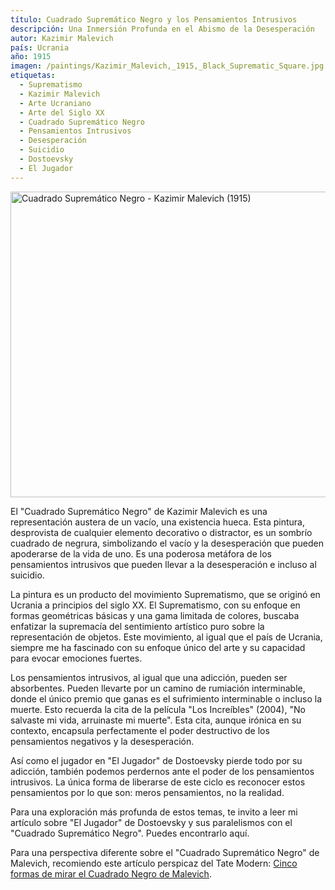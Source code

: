 ```yaml
---
título: Cuadrado Supremático Negro y los Pensamientos Intrusivos
descripción: Una Inmersión Profunda en el Abismo de la Desesperación
autor: Kazimir Malevich
país: Ucrania
año: 1915
imagen: /paintings/Kazimir_Malevich,_1915,_Black_Suprematic_Square.jpg
etiquetas:
  - Suprematismo
  - Kazimir Malevich
  - Arte Ucraniano
  - Arte del Siglo XX
  - Cuadrado Supremático Negro
  - Pensamientos Intrusivos
  - Desesperación
  - Suicidio
  - Dostoevsky
  - El Jugador
---
```


<Image className="w-full" width="1080" height="489" src="/paintings/Kazimir_Malevich,_1915,_Black_Suprematic_Square.jpg"
       alt="Cuadrado Supremático Negro - Kazimir Malevich (1915)"
       caption="Cuadrado Supremático Negro - Kazimir Malevich (1915)"/>

El "Cuadrado Supremático Negro" de Kazimir Malevich es una representación austera de un vacío, una existencia hueca. Esta pintura, desprovista de cualquier elemento decorativo o distractor, es un sombrío cuadrado de negrura, simbolizando el vacío y la desesperación que pueden apoderarse de la vida de uno. Es una poderosa metáfora de los pensamientos intrusivos que pueden llevar a la desesperación e incluso al suicidio.

La pintura es un producto del movimiento Suprematismo, que se originó en Ucrania a principios del siglo XX. El Suprematismo, con su enfoque en formas geométricas básicas y una gama limitada de colores, buscaba enfatizar la supremacía del sentimiento artístico puro sobre la representación de objetos. Este movimiento, al igual que el país de Ucrania, siempre me ha fascinado con su enfoque único del arte y su capacidad para evocar emociones fuertes.

Los pensamientos intrusivos, al igual que una adicción, pueden ser absorbentes. Pueden llevarte por un camino de rumiación interminable, donde el único premio que ganas es el sufrimiento interminable o incluso la muerte. Esto recuerda la cita de la película "Los Increíbles" (2004), "No salvaste mi vida, arruinaste mi muerte". Esta cita, aunque irónica en su contexto, encapsula perfectamente el poder destructivo de los pensamientos negativos y la desesperación.

Así como el jugador en "El Jugador" de Dostoevsky pierde todo por su adicción, también podemos perdernos ante el poder de los pensamientos intrusivos. La única forma de liberarse de este ciclo es reconocer estos pensamientos por lo que son: meros pensamientos, no la realidad.

Para una exploración más profunda de estos temas, te invito a leer mi artículo sobre "El Jugador" de Dostoevsky y sus paralelismos con el "Cuadrado Supremático Negro". Puedes encontrarlo <Link href="/posts/el-jugador-y-el-cuadrado-negro">aquí</Link>.

Para una perspectiva diferente sobre el "Cuadrado Supremático Negro" de Malevich, recomiendo este artículo perspicaz del Tate Modern: [Cinco formas de mirar el Cuadrado Negro de Malevich](https://www.tate.org.uk/art/artists/kazimir-malevich-1561/five-ways-look-malevichs-black-square).
